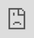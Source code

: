 ```yaml
---
title: "Shiny"
subtitle: "Se Statistic"  
author: 
  - "Flo"
  - "Rudi"
  - "Manuel"
date: '`r Sys.Date()`'
output:
  xaringan::moon_reader:
    lib_dir: libs
    css: xaringan-themer.css
    nature:
      highlightStyle: github
      highlightLines: true
      countIncrementalSlides: false
      beforeInit: "https://platform.twitter.com/widgets.js"
---
```


```r
options(htmltools.dir.version = FALSE)
```

```r
xaringanthemer::style_duo(
  primary_color = "#025E73",
  secondary_color =  "#F2A341"
)
```
class: inverse, center

#Agenda

--

1.Was ist Shiny

--

2.Frontend/Backend

--

3.Layout  

--

4.Shiny Input/Output  

--

5.Shiny Reactive

--

6.Abschluss

---
class: inverse, center, middle
#1. Was ist Shiny
---
###Was ist Shiny



<blockquote class="twitter-tweet tw-align-center" data-lang="de"><p lang="en" dir="ltr">You&#39;re doing it right if you get frustrated: if you&#39;re not frustrated, you&#39;re (probably) not stretching yourself mentally</p>&mdash; Hadley Wickham (@hadleywickham) <a href="https://twitter.com/hadleywickham/status/565516733516349441?ref_src=twsrc%5Etfw">11. Februar 2015</a></blockquote>
---
class: inverse, center, middle
#2. Frontend/Backend
---
###Frontend/Backend

---
<iframe 
  src="https://shiny.rstudio.com/gallery/mri-images.html" 
  style="position:absolute; top:0; left:0; bottom:0; right:0; width:100%; height:100vh; border:none; margin:0; padding:0; overflow:hidden; z-index:999999;"> 
</iframe>
---
class: inverse, center, middle
#3. Layout  
---
### Common Layout Options


.left-column[
```r
knitr::include_graphics("https://bookdown.org/weicheng/shinyTutorial/images/layout.png")
```
]

.right-column[
```r
library(shiny)

ui <- fluidPage( 
  sidebarLayout(
    sidebarPanel("side panel"),
    mainPanel("main panel")
  )
)

server <- function(input, output) { }

shinyApp(ui = ui, server = server)
```

```r
splitLayout("Object 1", "Object 2")
```

```r
verticalLayout("Object 1", "Object 2", "Object 3")
```
]
---
### HTML Tags

110 HTML tags can be used with builder functions in RShiny

<!-- Unnamed arguments will be passed into the tag; named arguments will become tag attributes -->


```undefined
Link:           <a href="url">link text</a>  a("link text", href="url")
Image:          <img src="image.jpg">        img(src="image.png")
Linebreak:      <br>                         br()
Horizontal Line:<hr>                         hr()
Bold:           <strong>bold text</strong>   strong("bold text")
Italic:         <em>italic text</em>         em("italic text")
Lvl. 1 Header:  <h1>header</h1>              h1("header")
Lvl. 2 Header:  <h2>header</h2>              h2("header")
```



```undefined
tags$h1("header") <=> h1("header")
tags$iframe(...)
```


Using the HTML() function markes the argument as HTML and formats it accordingly.

CSS and JavaScript files can be linked.
---
### Layout Exercise
Create navbarPage layout with three different tabs:
  1. Create Tab called "Side Bar Layout":
    + Use the sidebar layout with the side bar on the right.
    + Write some bold text in sidebar panel.
    + Format the title text in main panel as a header.
  2. Create Tab called "Image":
    + Use img() to insert an image of Old Faithful and set the width to 50%. <br> Use the URL in the provided linkToImage variable.
  3. Create Tab called "Links":
    + Use split layout and split the tab in two columns with 75% und 25% of the total width.
    + On the left side use HTML() with HTML tags to link to the R Shiny webpage.
    + On the right side use the shiny function a() that simplyifies this.

---
class: inverse, center, middle
#4. Shiny Input
---
class: center, middle
Shiny Widgets Gallery

https://shiny.rstudio.com/gallery/widget-gallery.html
---
class: inverse, center, middle
#5. Shiny Reactive
---
###Shiny Reactive



---
class: inverse, center, middle
#6. Abschluss
---
###Abschlus
---
...
---
